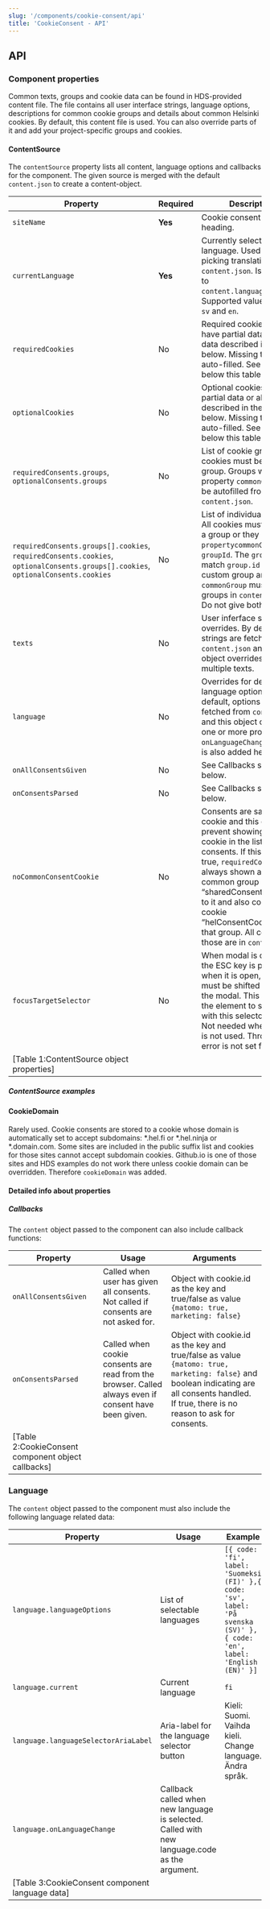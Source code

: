 ```yaml
---
slug: '/components/cookie-consent/api'
title: 'CookieConsent - API'
---
```




## API

### Component properties

Common texts, groups and cookie data can be found in <Link href="">HDS-provided content file</Link>. The file contains all user interface strings, language options, descriptions for common cookie groups and details about common Helsinki cookies. By default, this content file is used. You can also override parts of it and add your project-specific groups and cookies. 

#### ContentSource
The `contentSource` property lists all content, language options and callbacks for the component. The given source is merged with the default `content.json` to create a content-object.

| Property                                                                                                                         | Required | Description                                                                                                                                                                                                                                                                                                            |
| -------------------------------------------------------------------------------------------------------------------------------- | -------- | ---------------------------------------------------------------------------------------------------------------------------------------------------------------------------------------------------------------------------------------------------------------------------------------------------------------------- |
| `siteName`                                                                                                                       | **Yes**  | Cookie consent main heading.                                                                                                                                                                                                                                                                                           |
| `currentLanguage`                                                                                                                | **Yes**  | Currently selected language. Used for picking translations from `content.json`. Is also set to `content.language.current`. Supported values are `fi`, `sv` and `en`.                                                                                                                                                   |
| `requiredCookies`                                                                                                                | No       | Required cookies can have partial data or all data described in the table below. Missing texts are auto-filled. See examples below this table.                                                                                                                                                                         |
| `optionalCookies`                                                                                                                | No       | Optional cookies can have partial data or all data described in the table below. Missing texs are auto-filled. See examples below this table.                                                                                                                                                                          |
| `requiredConsents.groups`, `optionalConsents.groups`                                                                             | No       | List of cookie groups. All cookies must belong to a group. Groups with property `commonGroup` will be autofilled from `content.json`.                                                                                                                                                                                  |
| `requiredConsents.groups[].cookies`, `requiredConsents.cookies`, `optionalConsents.groups[].cookies`, `optionalConsents.cookies` | No       | List of individual cookies. All cookies must belong to a group or they must have `propertycommonGroup` or `groupId`. The `groupId` must match `group.id` of a custom group and the `commonGroup` must match groups in `content.json`. Do not give both.                                                                |
| `texts`                                                                                                                          | No       | User inferface string overrides. By default strings are fetched from `content.json` and this object overrides one or multiple texts.                                                                                                                                                                                   |
| `language`                                                                                                                       | No       | Overrides for default language options. By default, options are fetched from `content.json` and this object overrides one or more properties. `onLanguageChange` callback is also added here.                                                                                                                          |
| `onAllConsentsGiven`                                                                                                             | No       | See Callbacks section below.                                                                                                                                                                                                                                                                                           |
| `onConsentsParsed`                                                                                                               | No       | See Callbacks section below.                                                                                                                                                                                                                                                                                           |
| `noCommonConsentCookie`                                                                                                          | No       | Consents are saved to a cookie and this option can prevent showing that cookie in the list of consents. If this is not true, `requiredConsents` are always shown and a common group “sharedConsents” added to it and also common cookie “helConsentCookie” to that group. All content for those are in `content.json`. |
| `focusTargetSelector`                                                                                                            | No       | When modal is closed or the ESC key is pressed when it is open, focus must be shifted outside the modal. This defines the element to set focus to with this selector (string). Not needed when modal is not used. Throws an error is not set for modal.                                                                |
[Table 1:ContentSource object properties]|

##### ContentSource examples


#### CookieDomain
Rarely used. Cookie consents are stored to a cookie whose domain is automatically set to accept subdomains: *.hel.fi or *.hel.ninja or *.domain.com. Some sites are included in the public suffix list and cookies for those sites cannot accept subdomain cookies. Github.io is one of those sites and HDS examples do not work there unless cookie domain can be overridden. Therefore `cookieDomain` was added.

#### Detailed info about properties

##### Callbacks
The `content` object passed to the component can also include callback functions:

| Property             | Usage                                                                                                 | Arguments                                                                                                                                                                                     |
| -------------------- | ----------------------------------------------------------------------------------------------------- | --------------------------------------------------------------------------------------------------------------------------------------------------------------------------------------------- |
| `onAllConsentsGiven` | Called when user has given all consents. Not called if consents are not asked for.                    | Object with cookie.id as the key and true/false as value `{matomo: true, marketing: false}`                                                                                                   |
| `onConsentsParsed`   | Called when cookie consents are read from the browser. Called always even if consent have been given. | Object with cookie.id as the key and true/false as value `{matomo: true, marketing: false}` and boolean indicating are all consents handled. If true, there is no reason to ask for consents. |
[Table 2:CookieConsent component object callbacks]|

### Language
The `content` object passed to the component must also include the following language related data:

| Property                             | Usage                                                                                         | Example                                                                                                                    |
| ------------------------------------ | --------------------------------------------------------------------------------------------- | -------------------------------------------------------------------------------------------------------------------------- |
| `language.languageOptions`           | List of selectable languages                                                                  | `[{ code: 'fi', label: 'Suomeksi (FI)' },{ code: 'sv', label: 'På svenska (SV)' }, { code: 'en', label: 'English (EN)' }]` |
| `language.current`                   | Current language                                                                              | `fi`                                                                                                                       |
| `language.languageSelectorAriaLabel` | Aria-label for the language selector button                                                   | Kieli: Suomi. Vaihda kieli. Change language. Ändra språk.                                                                  |
| `language.onLanguageChange`          | Callback called when new language is selected. Called with new language.code as the argument. |                                                                                                                            |
[Table 3:CookieConsent component language data]|
